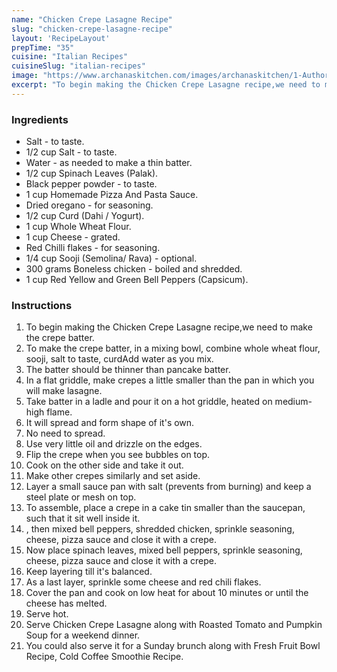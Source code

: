 ---
name: "Chicken Crepe Lasagne Recipe"
slug: "chicken-crepe-lasagne-recipe"
layout: 'RecipeLayout'
prepTime: "35"
cuisine: "Italian Recipes"
cuisineSlug: "italian-recipes"
image: "https://www.archanaskitchen.com/images/archanaskitchen/1-Author/nand1s-yahoo.com/CHICKEN_CREPE_LASAGNE_IN_A_PAN.jpg"
excerpt: "To begin making the Chicken Crepe Lasagne recipe,we need to make the crepe batter"
---

### Ingredients

- Salt - to taste.
- 1/2 cup Salt - to taste.
- Water - as needed to make a thin batter.
- 1/2 cup Spinach Leaves (Palak).
- Black pepper powder - to taste.
- 1 cup Homemade Pizza And Pasta Sauce.
- Dried oregano - for seasoning.
- 1/2 cup Curd (Dahi / Yogurt).
- 1 cup Whole Wheat Flour.
- 1 cup Cheese - grated.
- Red Chilli flakes - for seasoning.
- 1/4 cup Sooji (Semolina/ Rava) - optional.
- 300 grams Boneless chicken - boiled and shredded.
- 1 cup Red Yellow and Green Bell Peppers (Capsicum).

### Instructions

1. To begin making the Chicken Crepe Lasagne recipe,we need to make the crepe batter.
1. To make the crepe batter, in a mixing bowl, combine whole wheat flour, sooji, salt to taste, curdAdd water as you mix.
1. The batter should be thinner than pancake batter.
1. In a flat griddle, make crepes a little smaller than the pan in which you will make lasagne.
1. Take batter in a ladle and pour it on a hot griddle, heated on medium-high flame.
1. It will spread and form shape of it's own.
1. No need to spread.
1. Use very little oil and drizzle on the edges.
1. Flip the crepe when you see bubbles on top.
1. Cook on the other side and take it out.
1. Make other crepes similarly and set aside.
1. Layer a small sauce pan with salt (prevents from burning) and keep a steel plate or mesh on top.
1. To assemble, place a crepe in a cake tin smaller than the saucepan, such that it sit well inside it.
1. , then mixed bell peppers, shredded chicken, sprinkle seasoning, cheese, pizza sauce and close it with a crepe.
1. Now place spinach leaves, mixed bell peppers, sprinkle seasoning, cheese, pizza sauce and close it with a crepe.
1. Keep layering till it's balanced.
1. As a last layer, sprinkle some cheese and red chili flakes.
1. Cover the pan and cook on low heat for about 10 minutes or until the cheese has melted.
1. Serve hot.
1. Serve Chicken Crepe Lasagne along with Roasted Tomato and Pumpkin Soup for a weekend dinner.
1. You could also serve it for a Sunday brunch along with Fresh Fruit Bowl Recipe, Cold Coffee Smoothie Recipe.

